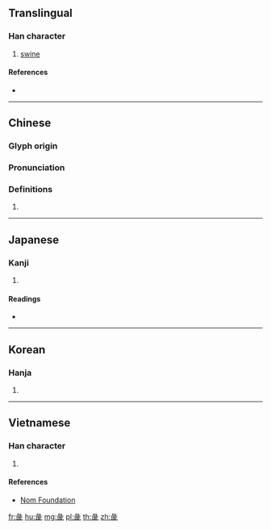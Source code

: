 ==Translingual==

===Han character===
{{Han char|rn=58|rad=彐|as=09|sn=12|four=27711|canj=VMPOP|ids=⿱彑⿲匕矢匕}}

# [[swine]]

====References====
* {{Han ref|kx=0362.170|dkj=09931|dj=0680.330|hdz=20961.140|uh=5F58|ud=24408|bh=D8F4|bd=55540}}

----

==Chinese==
{{zh-forms}}

===Glyph origin===
{{Han etym}}

===Pronunciation===
{{zh-pron
|m=zhì
|c=zi6
|h=pfs=
|md=
|mn=
|w=
|mc=y
|oc=y
|cat=n
}}

===Definitions===
{{zh-hanzi}}

# {{rfdef|lang=zh}}

----

==Japanese==

===Kanji===
{{ja-kanji|grade=|rs=彐09}}

# {{defn|lang=ja|sort=彐09}}

====Readings====
* {{ja-readings|on=[[てい]] (tei), [[でい]] (dei), [[えい]] (ei), [[え]] (e)|kun=[[ぶた]] (buta)}}

----

==Korean==

===Hanja===
{{ko-hanja|hangeul=체|eumhun=|rv=che|mr=ch'e|y=chey}}

# {{defn|lang=ko|sort=彐09}}

----

==Vietnamese==

===Han character===
{{vi-readings|rs=彐09|hanviet=trệ}}

# {{defn|lang=vi|sort=彐09}}

====References====
* [http://nomfoundation.org/common/nom_details.php?codepoint=5f58 Nom Foundation]

[[fr:彘]]
[[hu:彘]]
[[mg:彘]]
[[pl:彘]]
[[th:彘]]
[[zh:彘]]